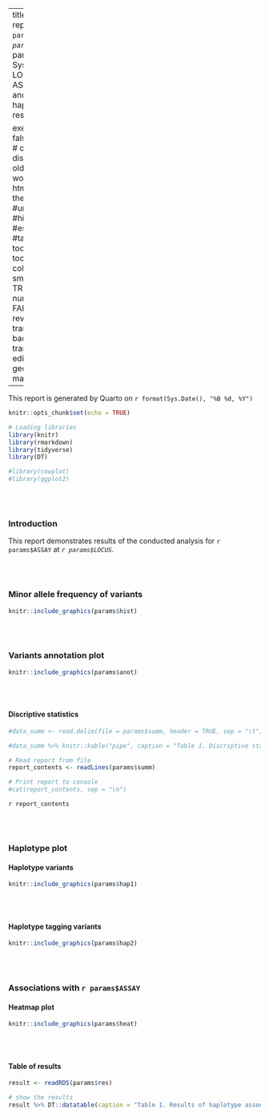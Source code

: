 
---
title: "Haplomics report for `r params$ASSAY` at *`r params$LOCUS`*."
params:
  date: !r Sys.Date()
  LOCUS: ""
  ASSAY: ""
  hist: ""
  anot: ""
  hap1: ""
  hap2: ""
  heat: ""
  res:  ""
  summ: ""

execute:
  cache: false
  freeze: auto  # optional, disables reuse of old knit.md if in a workflow
output: 
  html_notebook:
    theme: journal #united #flatly
    #highlight: #espresso #tango 
    toc: TRUE
    toc_depth: 5
    toc_float: 
      collapsed: TRUE
      smooth_scroll: TRUE
      number_sections: FALSE
format: 
  revealjs:
    transition: slide,
    background-transition: fade
editor: visual
geometry: margin=0.95in
---

This report is generated by Quarto on `r format(Sys.Date(), "%B %d, %Y")`


```r
knitr::opts_chunk$set(echo = TRUE)
```

```r

# Loading libraries
library(knitr)
library(rmarkdown)
library(tidyverse)
library(DT)

#library(cowplot)
#library(ggplot2)
```

|
|
|

### Introduction
This report demonstrates results of the conducted analysis for `r params$ASSAY` at *`r params$LOCUS`*.

|
|
|

### Minor allele frequency of variants

```r

knitr::include_graphics(params$hist)
```

|
|
|


### Variants annotation plot

```r

knitr::include_graphics(params$anot)
```

|
|
|

#### Discriptive statistics 


```r

#data_summ <- read.delim(file = params$summ, header = TRUE, sep = "\t", comment.char = "")

#data_summ %>% knitr::kable("pipe", caption = "Table 1. Discriptive statistics of merged datasets")

# Read report from file
report_contents <- readLines(params$summ)

# Print report to console
#cat(report_contents, sep = "\n")

```
`r report_contents`

|
|
|

### Haplotype plot 

#### Haplotype variants

```r

knitr::include_graphics(params$hap1)
```

|
|
|

#### Haplotype tagging variants

```r

knitr::include_graphics(params$hap2)
```

|
|
|

### Associations with `r params$ASSAY`

#### Heatmap plot

```r

knitr::include_graphics(params$heat)
```

|
|
|

#### Table of results

```r

result <- readRDS(params$res)

# show the results
result %>% DT::datatable(caption = "Table 1. Results of haplotype association")
```

|
|
|
